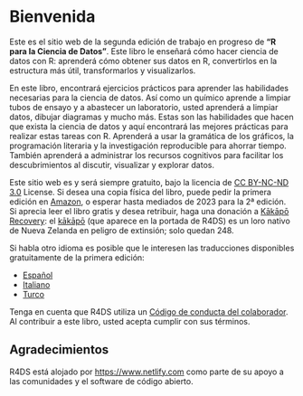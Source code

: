 # Bienvenida {.unnumbered}

Este es el sitio web de la segunda edición de trabajo en progreso de **"R para la Ciencia de Datos"**.
Este libro le enseñará cómo hacer ciencia de datos con R: aprenderá cómo obtener sus datos en R, convertirlos en la estructura más útil, transformarlos y visualizarlos.

En este libro, encontrará ejercicios prácticos para aprender las habilidades necesarias para la ciencia de datos.
Así como un químico aprende a limpiar tubos de ensayo y a abastecer un laboratorio, usted aprenderá a limpiar datos, dibujar diagramas y mucho más.
Estas son las habilidades que hacen que exista la ciencia de datos y aquí encontrará las mejores prácticas para realizar estas tareas con R.
Aprenderá a usar la gramática de los gráficos, la programación literaria y la investigación reproducible para ahorrar tiempo.
También aprenderá a administrar los recursos cognitivos para facilitar los descubrimientos al discutir, visualizar y explorar datos.

Este sitio web es y será siempre gratuito, bajo la licencia de [CC BY-NC-ND 3.0](https://creativecommons.org/licenses/by-nc-nd/3.0/us/) License.
Si desea una copia física del libro, puede pedir la primera edición en [Amazon](https://amzn.to/2aHLAQ1), o esperar hasta mediados de 2023 para la 2ª edición.
Si aprecia leer el libro gratis y desea retribuir, haga una donación a [Kākāpō Recovery](https://www.doc.govt.nz/kakapo-donate): el [kākāpō](https://www.youtube.com/watch?v=9T1vfsHYiKY) (que aparece en la portada de R4DS) es un loro nativo de Nueva Zelanda en peligro de extinsión; solo quedan 248.

Si habla otro idioma es posible que le interesen las traducciones disponibles gratuitamente de la primera edición:

-   [Español](https://es.r4ds.hadley.nz)
-   [Italiano](https://it.r4ds.hadley.nz)
-   [Turco](https://tr.r4ds.hadley.nz)

Tenga en cuenta que R4DS utiliza un [Código de conducta del colaborador](https://contributor-covenant.org/version/2/0/CODE_OF_CONDUCT.html).
Al contribuir a este libro, usted acepta cumplir con sus términos.

## Agradecimientos {.unnumbered}

R4DS está alojado por <https://www.netlify.com> como parte de su apoyo a las comunidades y el software de código abierto.
